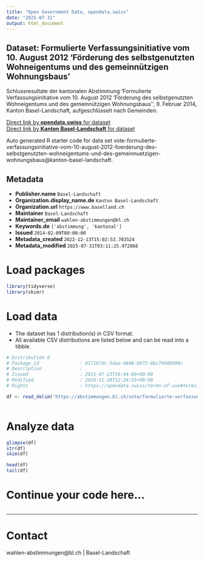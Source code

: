 ```yaml
---
title: "Open Government Data, opendata.swiss"
date: "2025-07-31"
output: html_document
---
```


## Dataset: Formulierte Verfassungsinitiative vom 10. August 2012 'Förderung des selbstgenutzten Wohneigentums und des gemeinnützigen Wohnungsbaus'

Schlussresultate der kantonalen Abstimmung 'Formulierte Verfassungsinitiative vom 10. August 2012 'Förderung des selbstgenutzten Wohneigentums und des gemeinnützigen Wohnungsbaus'', 9. Februar 2014, Kanton Basel-Landschaft, aufgeschlüsselt nach Gemeinden.

[Direct link by **opendata.swiss** for dataset](https://opendata.swiss/de/dataset/formulierte-verfassungsinitiative-vom-10-august-2012-forderung-des-selbstgenutzten-wohneigentum)<br>
[Direct link by **Kanton Basel-Landschaft** for dataset](https://abstimmungen.bl.ch/vote/formulierte-verfassungsinitiative-vom-10-august-2012-foerderung-des-selbstgenutzten-wohneigentums-und-des-gemeinnuetzigen-wohnungsbaus/data)

Auto generated R starter code for data set vote-formulierte-verfassungsinitiative-vom-10-august-2012-foerderung-des-selbstgenutzten-wohneigentums-und-des-gemeinnuetzigen-wohnungsbaus@kanton-basel-landschaft.

## Metadata

- **Publisher.name** `Basel-Landschaft`
- **Organization.display_name.de** `Kanton Basel-Landschaft`
- **Organization.url** `https://www.baselland.ch`
- **Maintainer** `Basel-Landschaft`
- **Maintainer_email** `wahlen-abstimmungen@bl.ch`
- **Keywords.de** `['abstimmung', 'kantonal']`
- **Issued** `2014-02-09T00:00:00`
- **Metadata_created** `2022-12-13T15:02:53.703524`
- **Metadata_modified** `2025-07-31T03:11:25.972868`


# Load packages

```r

library(tidyverse)
library(skimr)

```

# Load data

-   The dataset has 1 distribution(s) in CSV format.
-   All available CSV distributions are listed below and can be read into a tibble.

```r

# Distribution 0
# Package_id               : 017167dc-5daa-4648-b972-8bc74ddb698c
# Description              : 
# Issued                   : 2021-07-23T18:44:09+00:00
# Modified                 : 2024-11-28T12:24:55+00:00
# Rights                   : https://opendata.swiss/terms-of-use#terms_by

df <- read_delim('https://abstimmungen.bl.ch/vote/formulierte-verfassungsinitiative-vom-10-august-2012-foerderung-des-selbstgenutzten-wohneigentums-und-des-gemeinnuetzigen-wohnungsbaus/data-csv')



```

# Analyze data

```r

glimpse(df)
str(df)
skim(df)

head(df)
tail(df)

```

# Continue your code here...

```r

```

------------------------------------------------------------------------

# Contact

wahlen-abstimmungen@bl.ch | Basel-Landschaft

